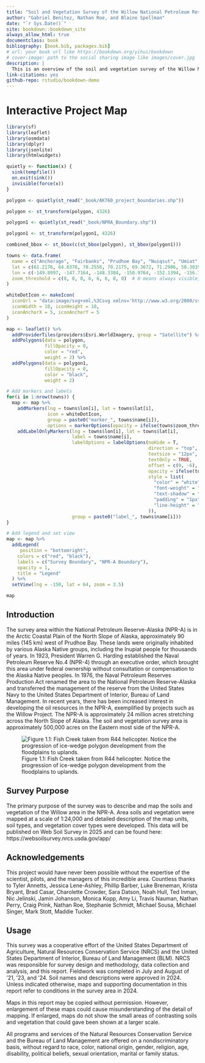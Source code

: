 ```yaml
--- 
title: "Soil and Vegetation Survey of the Willow National Petroleum Reserve-Alaska"
author: "Gabriel Benitez, Nathan Roe, and Blaine Spellman"
date: "`r Sys.Date()`"
site: bookdown::bookdown_site
always_allow_html: true
documentclass: book
bibliography: [book.bib, packages.bib]
# url: your book url like https://bookdown.org/yihui/bookdown
# cover-image: path to the social sharing image like images/cover.jpg
description: |
  This is an overview of the soil and vegetation survey of the Willow NPR-A conducted via the NRCS in conjunction with the BLM.
link-citations: yes
github-repo: rstudio/bookdown-demo
---
```


# Interactive Project Map

```r
library(sf)
library(leaflet)
library(osmdata)
library(dplyr)
library(jsonlite)
library(htmlwidgets)

quietly <- function(x) {
  sink(tempfile())
  on.exit(sink())
  invisible(force(x))
}

polygon <- quietly(st_read("_book/AK760_project_boundaries.shp"))

polygon <- st_transform(polygon, 4326)

polygon1 <- quietly(st_read("_book/NPRA_Boundary.shp"))

polygon1 <- st_transform(polygon1, 4326)

combined_bbox <- st_bbox(c(st_bbox(polygon), st_bbox(polygon1)))

towns <- data.frame(
  name = c("Anchorage", "Fairbanks", "Prudhoe Bay", "Nuiqsut", "Umiat", "Utqiaġvik", "Juneau", "Inigok Field Station"),
  lat = c(61.2176, 64.8378, 70.2556, 70.2175, 69.3672, 71.2906, 58.3019, 70.0030),
  lon = c(-149.8997, -147.7164, -148.3384, -150.9764, -152.1394, -156.7886, -134.4197, -153.0866),
  zoom_threshold = c(0, 0, 0, 6, 6, 6, 0, 0)  # 0 means always visible, 6 means visible at zoom level 6 and above
)

whiteDotIcon <- makeIcon(
  iconUrl = "data:image/svg+xml,%3Csvg xmlns='http://www.w3.org/2000/svg' viewBox='0 0 10 10'%3E%3Ccircle cx='5' cy='5' r='5' fill='white'/%3E%3C/svg%3E",
  iconWidth = 10, iconHeight = 10,
  iconAnchorX = 5, iconAnchorY = 5
)

map <- leaflet() %>%
  addProviderTiles(providers$Esri.WorldImagery, group = "Satellite") %>%
  addPolygons(data = polygon,
              fillOpacity = 0,  
              color = "red",  
              weight = 2) %>%
  addPolygons(data = polygon1,
              fillOpacity = 0,
              color = "black",
              weight = 2)

# Add markers and labels
for(i in 1:nrow(towns)) {
  map <- map %>%
    addMarkers(lng = towns$lon[i], lat = towns$lat[i], 
               icon = whiteDotIcon,
               group = paste0("marker_", towns$name[i]),
               options = markerOptions(opacity = ifelse(towns$zoom_threshold[i] == 0, 1, 0))) %>%
    addLabelOnlyMarkers(lng = towns$lon[i], lat = towns$lat[i],
                        label = towns$name[i],
                        labelOptions = labelOptions(noHide = T, 
                                                    direction = "top", 
                                                    textsize = "12px", 
                                                    textOnly = TRUE, 
                                                    offset = c(0, -6),
                                                    opacity = ifelse(towns$zoom_threshold[i] == 0, 1, 0),
                                                    style = list(
                                                      "color" = "white", 
                                                      "font-weight" = "bold", 
                                                      "text-shadow" = "-1px -1px 0 #000, 1px -1px 0 #000, -1px 1px 0 #000, 1px 1px 0 #000",
                                                      "padding" = "1px",
                                                      "line-height" = "1"
                                                    )),
                        group = paste0("label_", towns$name[i]))
}

# Add legend and set view
map <- map %>%
  addLegend(
     position = "bottomright",
    colors = c("red", "black"),
    labels = c("Survey Boundary", "NPR-A Boundary"),
    opacity = 1,
    title = "Legend"
  ) %>%
  setView(lng = -150, lat = 64, zoom = 3.5)

map

```
## Introduction

The survey area within the National Petroleum Reserve-Alaska (NPR-A) is in the Arctic Coastal Plain of the North Slope of Alaska, approximately 90 miles (145 km) west of Prudhoe Bay. These lands were originally inhabited by various Alaska Native groups, including the Inupiat people for thousands of years. In 1923, President Warren G. Harding established the Naval Petroleum Reserve No.4 (NPR-4) through an executive order, which brought this area under federal ownership without consultation or compensation to the Alaska Native peoples. In 1976, the Naval Petroleum Reserves Production Act renamed the area to the National Petroleum Reserve-Alaska and transferred the management of the reserve from the United States Navy to the United States Department of Interior, Bureau of Land Management. In recent years, there has been increased interest in developing the oil resources in the NPR-A, exemplified by projects such as the Willow Project. The NPR-A is approximately 24 million acres stretching across the North Slope of Alaska. The soil and vegetation survey area is approximately 500,000 acres on the Eastern most side of the NPR-A. 

![Figure 1.1: Fish Creek taken from R44 helicopter. Notice the progression of ice-wedge polygon development from the floodplains to uplands. ](_book/IMG_1982.JPG)

## Survey Purpose

The primary purpose of the survey was to describe and map the soils and vegetation of the Willow area in the NPR-A. Area soils and vegetation were mapped at a scale of 1:24,000 and detailed description of the map units, soil types, and vegetation cover types were developed. This data will be published on Web Soil Survey in 2025 and can be found here: https://websoilsurvey.nrcs.usda.gov/app/ 

## Acknowledgements

This project would have never been possible without the expertise of the scientist, pilots, and the managers of this incredible area. Countless thanks to Tyler Annetts, Jessica Lene-Ashley, Phillip Barber, Luke Breneman, Krista Bryant, Brad Casar, Charolette Crowder, Sara Datson, Noah Hull, Ted Inman, Nic Jelinski, Jamin Johanson, Monica Kopp, Amy Li, Travis Nauman, Nathan Perry, Craig Prink, Nathan Roe, Stephanie Schmidt, Michael Sousa, Michael Singer, Mark Stott, Maddie Tucker.

## Usage 

This survey was a cooperative effort of the United States Department of Agriculture, Natural Resources Conservation Service (NRCS) and the United States Department of Interior, Bureau of Land Management (BLM). NRCS was responsible for survey design and methodology, data collection and analysis, and this report. Fieldwork was completed in July and August of ’21, ’23, and ‘24. Soil names and descriptions were approved in 2024. Unless indicated otherwise, maps and supporting documentation in this report refer to conditions in the survey area in 2024.

Maps in this report may be copied without permission. However, enlargement of these maps could cause misunderstanding of the detail of mapping. If enlarged, maps do not show the small areas of contrasting soils and vegetation that could gave been shown at a larger scale.

All programs and services of the Natural Resources Conservation Service and the Bureau of Land Management are offered on a nondiscriminatory basis, without regard to race, color, national origin, gender, religion, age, disability, political beliefs, sexual orientation, marital or family status.
